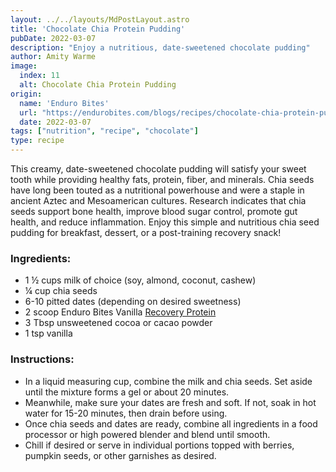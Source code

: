 ```yaml
---
layout: ../../layouts/MdPostLayout.astro
title: 'Chocolate Chia Protein Pudding'
pubDate: 2022-03-07
description: "Enjoy a nutritious, date-sweetened chocolate pudding"
author: Amity Warme
image: 
  index: 11
  alt: Chocolate Chia Protein Pudding
origin: 
  name: 'Enduro Bites'
  url: "https://endurobites.com/blogs/recipes/chocolate-chia-protein-pudding-recipe"
  date: 2022-03-07
tags: ["nutrition", "recipe", "chocolate"]
type: recipe
---
```

This creamy, date-sweetened chocolate pudding will satisfy your sweet tooth while providing healthy fats, protein, fiber, and minerals. Chia seeds have long been touted as a nutritional powerhouse and were a staple in ancient Aztec and Mesoamerican cultures. Research indicates that chia seeds support bone health, improve blood sugar control, promote gut health, and reduce inflammation. Enjoy this simple and nutritious chia seed pudding for breakfast, dessert, or a post-training recovery snack!

### Ingredients:

  * 1 ½ cups milk of choice (soy, almond, coconut, cashew)
  * ¼ cup chia seeds
  * 6-10 pitted dates (depending on desired sweetness)
  * 2 scoop Enduro Bites Vanilla <a href="https://enduro-bites.myshopify.com/products/recovery-protein-by-enduro-bites" target="_blank" rel="noreferrer">Recovery Protein</a> 
  * 3 Tbsp unsweetened cocoa or cacao powder
  * 1 tsp vanilla

### Instructions:

  * In a liquid measuring cup, combine the milk and chia seeds. Set aside until the mixture forms a gel or about 20 minutes.
  * Meanwhile, make sure your dates are fresh and soft. If not, soak in hot water for 15-20 minutes, then drain before using. 
  * Once chia seeds and dates are ready, combine all ingredients in a food processor or high powered blender and blend until smooth.
  * Chill if desired or serve in individual portions topped with berries, pumpkin seeds, or other garnishes as desired.
